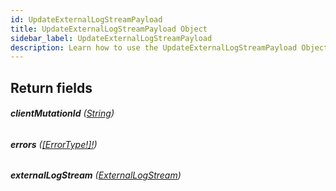 ```yaml
---
id: UpdateExternalLogStreamPayload
title: UpdateExternalLogStreamPayload Object
sidebar_label: UpdateExternalLogStreamPayload
description: Learn how to use the UpdateExternalLogStreamPayload Object for 's API.
---
```


## Return fields

###### <b>clientMutationId</b> ([String](api/schema/scalar/String.mdx))

###### <b>errors</b> ([[ErrorType!]!](api/schema/object/ErrorType.mdx))

###### <b>externalLogStream</b> ([ExternalLogStream](api/schema/object/ExternalLogStream.mdx))

